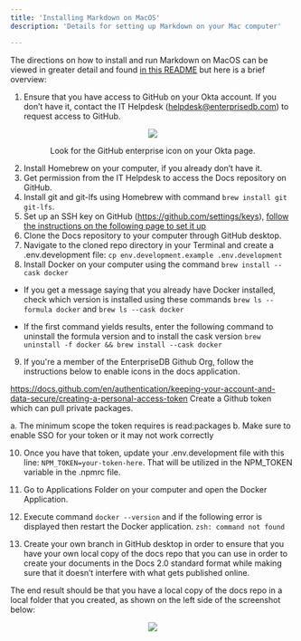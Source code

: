 ```yaml
---
title: 'Installing Markdown on MacOS'
description: 'Details for setting up Markdown on your Mac computer'

---
```


The directions on how to install and run Markdown on MacOS can be viewed in greater detail and found [in this README](https://github.com/EnterpriseDB/docs/blob/develop/README.md) but here is a brief overview: 

1. Ensure that you have access to GitHub on your Okta account. If you don’t have it, contact the IT Helpdesk (helpdesk@enterprisedb.com) to request access to GitHub. 

<p align="center">
  <img  src="Images/OktaPage.png">
</p>

<div align="center">Look for the GitHub enterprise icon on your Okta page.</div>

2. Install Homebrew on your computer, if you already don’t have it. 
3. Get permission from the IT Helpdesk to access the Docs repository on GitHub. 
4. Install git and git-lfs using Homebrew with command ``brew install git git-lfs``.
5. Set up an SSH key on GitHub (https://github.com/settings/keys), [follow the instructions on the following page to set it up](https://docs.github.com/en/github-ae@latest/authentication/connecting-to-github-with-ssh/generating-a-new-ssh-key-and-adding-it-to-the-ssh-agent)
6. Clone the Docs repository to your computer through GitHub desktop. 
7. Navigate to the cloned repo directory in your Terminal and create a .env.development file: ``cp env.development.example .env.development``
8. Install Docker on your computer using the command  ``brew install --cask docker``

  - If you get a message saying that you already have Docker installed, check which version is installed using these commands
  ``brew ls --formula docker``  and    ``brew ls --cask docker``

  - If the first command yields results, enter the following command to uninstall the formula version and to install the cask version
  ``brew uninstall -f docker && brew install --cask docker``

9. If you're a member of the EnterpriseDB Github Org, follow the instructions below to enable icons in the docs application.

https://docs.github.com/en/authentication/keeping-your-account-and-data-secure/creating-a-personal-access-token
Create a Github token which can pull private packages.

  a. The minimum scope the token requires is read:packages
  b. Make sure to enable SSO for your token or it may not work correctly

10. Once you have that token, update your .env.development file with this line: 
``NPM_TOKEN=your-token-here``. That will be utilized in the NPM_TOKEN variable in the .npmrc file.

11. Go to Applications Folder on your computer and open the Docker Application.

12. Execute command ``docker --version`` and if the following error is displayed then restart the Docker application.
	``zsh: command not found``

13. Create your own branch in GitHub desktop in order to ensure that you have your own local copy of the docs repo that you can use in order to create your documents in the Docs 2.0 standard format while making sure that it doesn’t interfere with what gets published online.

The end result should be that you have a local copy of the docs repo in a local folder that you created, as shown on the left side of the screenshot below: 

<p align="center">
  <img  src="Images/LocalCopyofDocsRepo.png">
</p>

